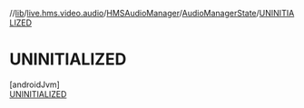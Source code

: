 //[lib](../../../../../index)/[live.hms.video.audio](../../../index)/[HMSAudioManager](../../index)/[AudioManagerState](../index)/[UNINITIALIZED](index)

# UNINITIALIZED

[androidJvm]\
[UNINITIALIZED](index)
